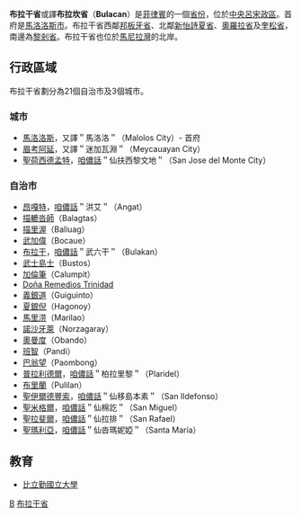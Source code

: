 {{noteTA
|T=zh-cn:布拉卡省; <!--zh-sg:;--> zh-tw:布拉干省; zh-hk:比立勤省; <!--zh-mo:;-->
|1=zh-cn:布拉卡; <!--zh-sg:;--> zh-tw:布拉干; zh-hk:比立勤; <!--zh-mo:;-->
}}
{{Infobox Philippine province |
 name           = 布拉干省 |
 sealfile       = Flag_of_Bulacan.gif|
 region         = [[中央呂宋|中央呂宋]] (Region III) |
 capital        = [[馬洛洛斯|馬洛洛斯]] |
 founded        = 1572年|
 pop2000        = 2,234,088 |
 pop2000rank    = 第4多 |
 popden2000     = 851 |
 popden2000rank = 第5高 |
 areakm2        = 2,625.0 |
 arearank       = 第29小 |
 hucities       = 0 |
 componentcities= 3 |
 municipalities = 21 |
 barangays      = 569 |
 districts      = 5† |
 languages      = [[他加祿語|他加祿語]]、[[邦板牙語|邦板牙語]]、[[英語|英語]] |
 governor       = {{le|Wilhelmino M. Sy-Alvarado|Wilhelmino_Sy-Alvarado}}([[菲律宾自由党|菲律宾自由党]]) |
 locatormapfile = Ph locator map bulacan.png |
 notes          = '''†''' This includes the district of [[聖荷西德孟特|San Jose del Monte City]]. |
}}

'''布拉干省'''或譯'''布拉坎省'''（'''Bulacan'''）是[[菲律賓|菲律賓]]的一個[[菲律賓省份|省份]]，位於[[中央呂宋|中央呂宋]][[菲律賓政區|政區]]。首府是[[馬洛洛斯|馬洛洛斯市]]。布拉干省西鄰[[邦板牙省|邦板牙省]]、北鄰[[新怡詩夏省|新怡詩夏省]]、[[奧羅拉省|奧羅拉省]]及[[奎松省|奎松省]]，南邊為[[黎剎省|黎剎省]]。布拉干省也位於[[馬尼拉灣|馬尼拉灣]]的北岸。

== 行政區域 ==
布拉干省劃分為21個自治市及3個城市。

=== 城市 ===
* [[馬洛洛斯|馬洛洛斯]]，又譯＂馬洛洛＂（Malolos City）- 首府
* [[眉考阿延|眉考阿延]]，又譯＂迷加瓦淵＂（Meycauayan City）
* [[聖荷西德孟特|聖荷西德孟特]]，[[咱儂話|咱儂話]]＂仙扶西黎文地＂（San Jose del Monte City）

=== 自治市 ===
* [[昂嘎特|昂嘎特]]，[[咱儂話|咱儂話]]＂洪艾＂（Angat）
* [[描轆沓師|描轆沓師]]（Balagtas）
* [[描里渥|描里渥]]（Baliuag）
* [[武加偉|武加偉]]（Bocaue）
* [[布拉干自治市|布拉干]]，[[咱儂話|咱儂話]]＂武六干＂（Bulakan）
* [[武士島士|武士島士]]（Bustos）
* [[加倫筆|加倫筆]]（Calumpit）
* [[Doña_Remedios_Trinidad|Doña Remedios Trinidad]]
* [[義銀道|義銀道]]（Guiguinto）
* [[夏銀倪_(武六干省)|夏銀倪]]（Hagonoy）
* [[马礼劳|馬里涝]]（Marilao）
* [[諾沙牙萊|諾沙牙萊]]（Norzagaray）
* [[奧曼度|奧曼度]]（Obando）
* [[班智|班智]]（Pandi）
* [[巴翁望|巴翁望]]（Paombong）
* [[普拉利德尔_(布拉干省)|普拉利德爾]]，[[咱儂話|咱儂話]]＂柏拉里黎＂（Plaridel）
* [[布里蘭|布里蘭]]（Pulilan）
* [[聖伊爾德豐索_(布拉干省)|聖伊爾德豐索]]，[[咱儂話|咱儂話]]＂仙移島本素＂（San Ildefonso）
* [[聖米格爾_(布拉干省)|聖米格爾]]，[[咱儂話|咱儂話]]＂仙棉訖＂（San Miguel）
* [[聖拉斐爾_(布拉干省)|聖拉斐爾]]，[[咱儂話|咱儂話]]＂仙拉排＂（San Rafael）
* [[聖瑪利亞_(布拉干省)|聖瑪利亞]]，[[咱儂話|咱儂話]]＂仙沓瑪妮婭＂（Santa María）

== 教育 ==
* [[比立勤國立大學|比立勤國立大學]]

{{菲律賓行政區劃|nocat}}

[[Category:菲律賓省份|B]]
[[Category:布拉干省|]]